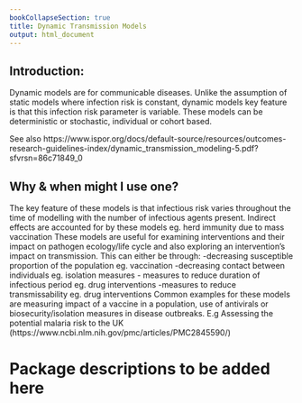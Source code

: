 ```yaml
---
bookCollapseSection: true
title: Dynamic Transmission Models
output: html_document
---
```


## Introduction:
Dynamic models are for communicable diseases. Unlike the assumption of static models where infection risk is constant, dynamic models key feature is that this infection risk parameter is variable. These models can be deterministic or stochastic, individual or cohort based. 

See also https://www.ispor.org/docs/default-source/resources/outcomes-research-guidelines-index/dynamic_transmission_modeling-5.pdf?sfvrsn=86c71849_0


## Why & when might I use one?
The key feature of these models is that infectious risk varies throughout the time of modelling with the number of infectious agents present. 
Indirect effects are accounted for by these models eg. herd immunity due to mass vaccination
These models are useful for examining interventions and their impact on pathogen ecology/life cycle and also exploring an intervention’s impact on transmission. This can either be through:
-decreasing susceptible proportion of the population eg. vaccination
-decreasing contact between individuals eg. isolation measures
- measures to reduce duration of infectious period  eg. drug interventions
-measures to reduce transmissability eg. drug interventions
Common examples for these models are measuring impact of a vaccine in a population, use of antivirals or biosecurity/isolation measures in disease outbreaks.
E.g Assessing the potential malaria risk to the UK (https://www.ncbi.nlm.nih.gov/pmc/articles/PMC2845590/) 

# Package descriptions to be added here